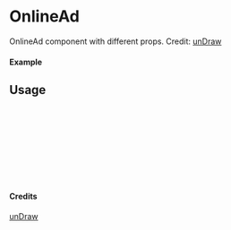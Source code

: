 
<Meta of={OnlineAd} title="unDraw/OnlineAd" />

# OnlineAd

OnlineAd component with different props.
Credit: [unDraw](https://undraw.co/illustrations)

#### Example

<Canvas of={OnlineAd.Primary} />

## Usage

```ts
import { OnlineAd } from "yadl-ui";

const Example = () => {
  return (
      <OnlineAd />
  );
};

export default Example;
```

#### Credits
[unDraw](https://undraw.co/illustrations)

